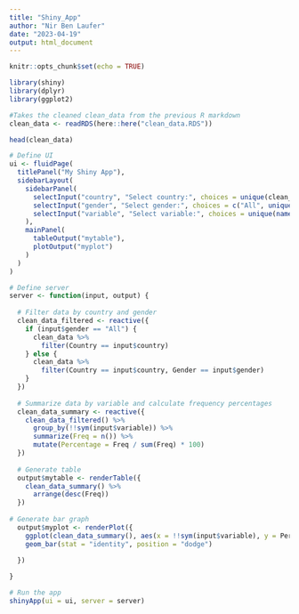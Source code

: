 ```yaml
---
title: "Shiny_App"
author: "Nir Ben Laufer"
date: "2023-04-19"
output: html_document
---
```


```r
knitr::opts_chunk$set(echo = TRUE)
```


```r
library(shiny)
library(dplyr)
library(ggplot2)

```



```r
#Takes the cleaned clean_data from the previous R markdown
clean_data <- readRDS(here::here("clean_data.RDS"))

head(clean_data)
```



```r

# Define UI
ui <- fluidPage(
  titlePanel("My Shiny App"),
  sidebarLayout(
    sidebarPanel(
      selectInput("country", "Select country:", choices = unique(clean_data$Country)),
      selectInput("gender", "Select gender:", choices = c("All", unique(clean_data$Gender))),
      selectInput("variable", "Select variable:", choices = unique(names(clean_data)[3:ncol(clean_data)]))
    ),
    mainPanel(
      tableOutput("mytable"),
      plotOutput("myplot")
    )
  )
)

# Define server
server <- function(input, output) {
  
  # Filter data by country and gender
  clean_data_filtered <- reactive({
    if (input$gender == "All") {
      clean_data %>%
        filter(Country == input$country)
    } else {
      clean_data %>%
        filter(Country == input$country, Gender == input$gender)
    }
  })
  
  # Summarize data by variable and calculate frequency percentages
  clean_data_summary <- reactive({
    clean_data_filtered() %>%
      group_by(!!sym(input$variable)) %>%
      summarize(Freq = n()) %>%
      mutate(Percentage = Freq / sum(Freq) * 100)
  })
  
  # Generate table
  output$mytable <- renderTable({
    clean_data_summary() %>%
      arrange(desc(Freq))
  })
  
# Generate bar graph
  output$myplot <- renderPlot({
    ggplot(clean_data_summary(), aes(x = !!sym(input$variable), y = Percentage)) +
    geom_bar(stat = "identity", position = "dodge")

  })
  
}

# Run the app
shinyApp(ui = ui, server = server)


```



